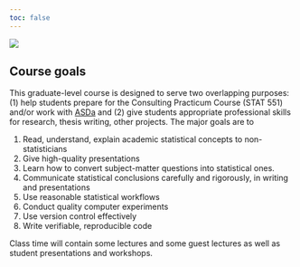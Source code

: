 ```yaml
---
toc: false
---
```


::: {.column-body}

![](assets/img/consult.jpeg)

:::



## Course goals

This graduate-level course is designed to serve two overlapping purposes: 
(1) help students prepare for the Consulting Practicum Course (STAT 551) 
and/or work with [ASDa](https://asda.stat.ubc.ca) and (2) give students
appropriate professional skills for research, thesis writing, other projects.
The major goals are to 

1. Read, understand, explain academic statistical concepts to non-statisticians
1. Give high-quality presentations
1. Learn how to convert subject-matter questions into statistical ones.
1. Communicate statistical conclusions carefully and rigorously, in writing and presentations
1. Use reasonable statistical workflows
1. Conduct quality computer experiments
1. Use version control effectively
1. Write verifiable, reproducible code



Class time will contain some lectures and some guest lectures as well as student
presentations and workshops.

